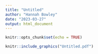 ```yaml
---
title: "Untitled"
author: "Hannah Bowley"
date: "2023-03-27"
output: html_document
---
```


```r
knitr::opts_chunk$set(echo = TRUE)
```

```r
knitr::include_graphics("Untitled.pdf")
```
